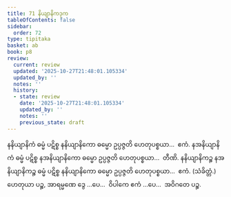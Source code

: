 ```yaml
---
title: 71 နိယျာနိကဒုက
tableOfContents: false
sidebar:
  order: 72
type: tipitaka
basket: ab
book: p8
review:
  current: review
  updated: '2025-10-27T21:48:01.105334'
  updated_by: ''
  notes: ''
  history:
  - state: review
    date: '2025-10-27T21:48:01.105334'
    updated_by: ''
    notes: ''
    previous_state: draft
---
```



<ReviewStatus review={frontmatter.review} showDetails={true} />

<HypothesisAnnotation frontmatter={frontmatter} />

<DynamicBreadcrumb />

<Division number="90" book="p8" e="ch" v="40" p="103">

<Paragraph number="298" book="p8">
နနိယျာနိကံ ဓမ္မံ ပဋိစ္စ နနိယျာနိကော ဓမ္မော ဥပ္ပဇ္ဇတိ ဟေတုပစ္စယာ…  ဧကံ.
</Paragraph>

<Paragraph number="299" book="p8">
နအနိယျာနိကံ ဓမ္မံ ပဋိစ္စ နအနိယျာနိကော ဓမ္မော ဥပ္ပဇ္ဇတိ ဟေတုပစ္စယာ…  တီဏိ.
</Paragraph>

<Paragraph number="300" book="p8">
နနိယျာနိကဉ္စ နအနိယျာနိကဉ္စ ဓမ္မံ ပဋိစ္စ နနိယျာနိကော ဓမ္မော ဥပ္ပဇ္ဇတိ ဟေတုပစ္စယာ…  ဧကံ. (သံခိတ္တံ.)
</Paragraph>

<Paragraph number="301" book="p8">
ဟေတုယာ ပဉ္စ, အာရမ္မဏေ ဒွေ …ပေ…  ဝိပါကေ ဧကံ …ပေ…  အဝိဂတေ ပဉ္စ.
</Paragraph>
</Division>